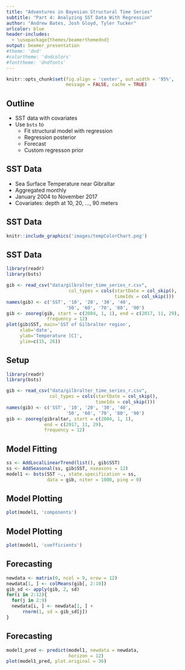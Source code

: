 ```yaml
---
title: "Adventures in Bayesian Structural Time Series"
subtitle: "Part 4: Analyzing SST Data With Regression"
author: "Andrew Bates, Josh Gloyd, Tyler Tucker"
urlcolor: blue
header-includes:
  - \usepackage{themes/beamerthemednd}
output: beamer_presentation
#theme: 'dnd'
#colortheme: 'dndcolors'
#fonttheme: 'dndfonts'
---
```


```r
knitr::opts_chunk$set(fig.align = 'center', out.width = '95%',
                      message = FALSE, cache = TRUE)
```


<!-- slide 3 -->


## Outline

- SST data with covariates
- Use `bsts` to
    - Fit structural model with regression
    - Regression posterior
    - Forecast
    - Custom regresson prior
    
<!-- slide 4-->

## SST Data

- Sea Surface Temperature near Gibraltar
- Aggregated monthly
- January 2004 to November 2017
- Covariates: depth at 10, 20, ..., 90 meters

<!-- slide 5 -->

## SST Data

```r
knitr::include_graphics('images/tempColorChart.png')
```


<!-- slide 6 -->

## SST Data

```r
library(readr)
library(bsts)

gib <- read_csv("data/gilbralter_time_series_r.csv", 
                       col_types = cols(startDate = col_skip(), 
                                        timeIdx = col_skip()))
names(gib) <- c('SST', '10', '20', '30', '40',
                      '50', '60', '70', '80', '90')
gib <- zooreg(gib, start = c(2004, 1, 1), end = c(2017, 11, 29),
               frequency = 12)
plot(gib$SST, main='SST of Gilbralter region',
     xlab='date',
     ylab='Temperature [C]', 
     ylim=c(15, 26))
```


<!-- slide 7 -->

## Setup

```r
library(readr)
library(bsts)

gib <- read_csv("data/gilbralter_time_series_r.csv",
                col_types = cols(startDate = col_skip(),
                                 timeIdx = col_skip()))
names(gib) <- c('SST', '10', '20', '30', '40',
                      '50', '60', '70', '80', '90')
gib <- zooreg(gibraltar, start = c(2004, 1, 1),
              end = c(2017, 11, 29),
              frequency = 12)
```


<!-- slide 8 -->

## Model Fitting

```r
ss <- AddLocalLinearTrend(list(), gib$SST)
ss <- AddSeasonal(ss, gib$SST, nseasons = 12)
model1 <- bsts(SST ~., state.specification = ss,
               data = gib, niter = 1000, ping = 0)
```


<!-- slide 9 -->

## Model Plotting

```r
plot(model1, 'components')
```


<!-- slide 10 -->

## Model Plotting

```r
plot(model1, 'coefficients')
```


<!-- slide 11 -->

## Forecasting

```r
newdata <- matrix(0, ncol = 9, nrow = 12)
newdata[1, ] <- colMeans(gib[, 2:10])
gib_sd <- apply(gib, 2, sd)
for(i in 2:12){
  for(j in 2:9)
  newdata[i, ] <- newdata[1, ] + 
      rnorm(1, sd = gib_sd[j])
}
```


<!-- slide 12-->

## Forecasting

```r
model1_pred <- predict(model1, newdata = newdata,
                       horizon = 12)
plot(model1_pred, plot.original = 36)
```




